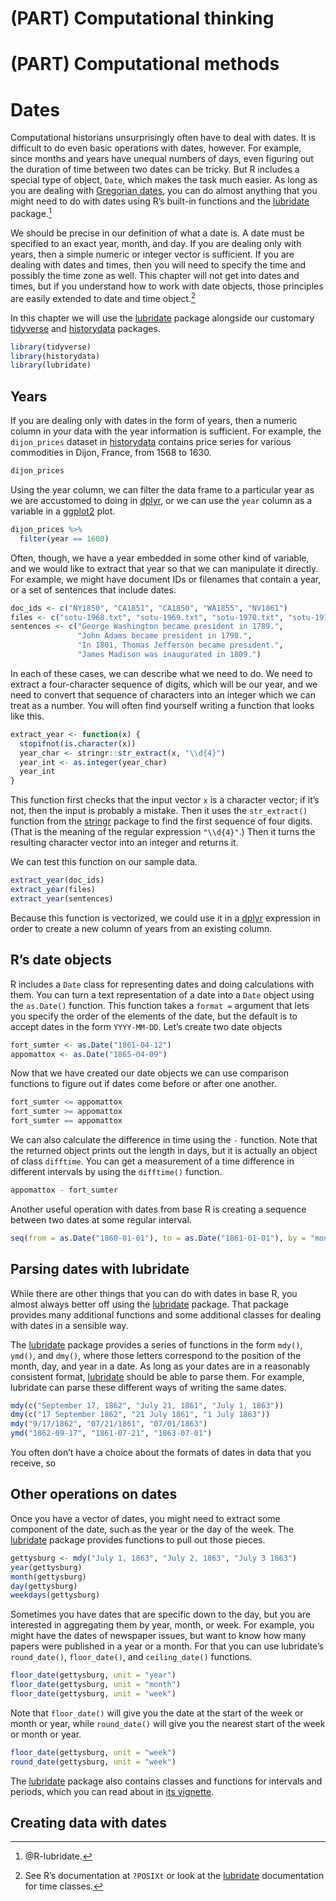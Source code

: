 # (PART) Computational thinking {-}

# (PART) Computational methods {-}

# Dates

Computational historians unsurprisingly often have to deal with dates. It is difficult to do even basic operations with dates, however. For example, since months and years have unequal numbers of days, even figuring out the duration of time between two dates can be tricky. But R includes a special type of object, `Date`, which makes the task much easier. As long as you are dealing with [Gregorian dates](https://en.wikipedia.org/wiki/Gregorian_calendar), you can do almost anything that you might need to do with dates using R's built-in functions and the [lubridate](https://cran.r-project.org/package=lubridate) package.^[@R-lubridate.]

We should be precise in our definition of what a date is. A date must be specified to an exact year, month, and day. If you are dealing only with years, then a simple numeric or integer vector is sufficient. If you are dealing with dates and times, then you will need to specify the time and possibly the time zone as well. This chapter will not get into dates and times, but if you understand how to work with date objects, those principles are easily extended to date and time object.^[See R's documentation at `?POSIXt` or look at the [lubridate](https://cran.r-project.org/package=lubridate) documentation for time classes.]

In this chapter we will use the [lubridate](https://cran.r-project.org/package=lubridate) package alongside our customary [tidyverse](https://cran.r-project.org/package=tidyverse) and [historydata](https://cran.r-project.org/package=historydata) packages.

```r
library(tidyverse)
library(historydata)
library(lubridate)
```

## Years

If you are dealing only with dates in the form of years, then a numeric column in your data with the year information is sufficient. For example, the `dijon_prices` dataset in [historydata](https://cran.r-project.org/package=historydata) contains price series for various commodities in Dijon, France, from 1568 to 1630. 

```r
dijon_prices
```

Using the year column, we can filter the data frame to a particular year as we are accustomed to doing in [dplyr](https://cran.r-project.org/package=dplyr), or we can use the `year` column as a variable in a [ggplot2](https://cran.r-project.org/package=ggplot2) plot.

```r
dijon_prices %>% 
  filter(year == 1600)
```

Often, though, we have a year embedded in some other kind of variable, and we would like to extract that year so that we can manipulate it directly. For example, we might have document IDs or filenames that contain a year, or a set of sentences that include dates.

```r
doc_ids <- c("NY1850", "CA1851", "CA1850", "WA1855", "NV1861")
files <- c("sotu-1968.txt", "sotu-1969.txt", "sotu-1970.txt", "sotu-1971.txt")
sentences <- c("George Washington became president in 1789.",
               "John Adams became president in 1798.",
               "In 1801, Thomas Jefferson became president.",
               "James Madison was inaugurated in 1809.")
```

In each of these cases, we can describe what we need to do. We need to extract a four-character sequence of digits, which will be our year, and we need to convert that sequence of characters into an integer which we can treat as a number. You will often find yourself writing a function that looks like this.

```r
extract_year <- function(x) {
  stopifnot(is.character(x)) 
  year_char <- stringr::str_extract(x, "\\d{4}") 
  year_int <- as.integer(year_char)
  year_int
}
```

This function first checks that the input vector `x` is a character vector; if it's not, then the input is probably a mistake. Then it uses the `str_extract()` function from the [stringr](https://cran.r-project.org/package=stringr) package to find the first sequence of four digits. (That is the meaning of the regular expression `"\\d{4}"`.) Then it turns the resulting character vector into an integer and returns it.

We can test this function on our sample data.

```r
extract_year(doc_ids)
extract_year(files)
extract_year(sentences)
```

Because this function is vectorized, we could use it in a [dplyr](https://cran.r-project.org/package=dplyr) expression in order to create a new column of years from an existing column.

## R's date objects

R includes a `Date` class for representing dates and doing calculations with them. You can turn a text representation of a date into a `Date` object using the `as.Date()` function. This function takes a `format =` argument that lets you specify the order of the elements of the date, but the default is to accept dates in the form `YYYY-MM-DD`. Let's create two date objects

```r
fort_sumter <- as.Date("1861-04-12")
appomattox <- as.Date("1865-04-09")
```

Now that we have created our date objects we can use comparison functions to figure out if dates come before or after one another.

```r
fort_sumter <= appomattox
fort_sumter >= appomattox
fort_sumter == appomattox
```

We can also calculate the difference in time using the `-` function. Note that the returned object prints out the length in days, but it is actually an object of class `difftime`. You can get a measurement of a time difference in different intervals by using the `difftime()` function.

```r
appomattox - fort_sumter
```

Another useful operation with dates from base R is creating a sequence between two dates at some regular interval.

```r
seq(from = as.Date("1860-01-01"), to = as.Date("1861-01-01"), by = "month")
```

## Parsing dates with lubridate

While there are other things that you can do with dates in base R, you almost always better off using the [lubridate](https://cran.r-project.org/package=lubridate) package. That package provides many additional functions and some additional classes for dealing with dates in a sensible way.

The [lubridate](https://cran.r-project.org/package=lubridate) package provides a series of functions in the form `mdy()`, `ymd()`, and `dmy()`, where those letters correspond to the position of the month, day, and year in a date. As long as your dates are in a reasonably consistent format, [lubridate](https://cran.r-project.org/package=lubridate)
should be able to parse them. For example, lubridate can parse these different ways of writing the same dates.

```r
mdy(c("September 17, 1862", "July 21, 1861", "July 1, 1863"))
dmy(c("17 September 1862", "21 July 1861", "1 July 1863"))
mdy("9/17/1862", "07/21/1861", "07/01/1863")
ymd("1862-09-17", "1861-07-21", "1863-07-01")
```

You often don't have a choice about the formats of dates in data that you receive, so 

## Other operations on dates

Once you have a vector of dates, you might need to extract some component of the date, such as the year or the day of the week. The [lubridate](https://cran.r-project.org/package=lubridate) package provides functions to pull out those pieces.

```r
gettysburg <- mdy("July 1, 1863", "July 2, 1863", "July 3 1863")
year(gettysburg)
month(gettysburg)
day(gettysburg)
weekdays(gettysburg)
```

Sometimes you have dates that are specific down to the day, but you are interested in aggregating them by year, month, or week. For example, you might have the dates of newspaper issues, but want to know how many papers were published in a year or a month. For that you can use lubridate's `round_date()`, `floor_date()`, and `ceiling_date()` functions.

```r
floor_date(gettysburg, unit = "year")
floor_date(gettysburg, unit = "month")
floor_date(gettysburg, unit = "week")
```

Note that `floor_date()` will give you the date at the start of the week or month or year, while `round_date()` will give you the nearest start of the week or month or year.

```r
floor_date(gettysburg, unit = "week")
round_date(gettysburg, unit = "week")
```

The [lubridate](https://cran.r-project.org/package=lubridate) package also contains classes and functions for intervals and periods, which you can read about in [its vignette](https://cran.rstudio.com/web/packages/lubridate/vignettes/lubridate.html).

## Creating data with dates
 
